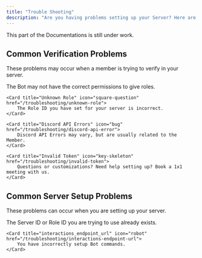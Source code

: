 ```yaml
---
title: "Trouble Shooting"
description: "Are you having problems setting up your Server? Here are some common problems and solutions."
---
```


<Warning>
This part of the Documentations is still under work.
</Warning>

## Common Verification Problems

These problems may occur when a member is trying to verify in your server.

<CardGroup cols={2}>
    <Card title="Missing Permissions" icon="user-slash" href="/troubleshooting/missing-permissions">
        The Bot may not have the correct permissions to give roles.
    </Card>

    <Card title="Unknown Role" icon="square-question" href="/troubleshooting/unknown-role">
        The Role ID you have set for your server is incorrect.
    </Card>

    <Card title="Discord API Errors" icon="bug" href="/troubleshooting/discord-api-error">
        Discord API Errors may vary, but are usually related to the Member.
    </Card>

    <Card title="Invalid Token" icon="key-skeleton" href="/troubleshooting/invalid-token">
        Questions or customizations? Need help setting up? Book a 1x1 meeting with us.
    </Card>
</CardGroup>

## Common Server Setup Problems

These problems can occur when you are setting up your server.

<CardGroup cols={2}>
    <Card title="Guild/Role ID is already in use" icon="server" href="/troubleshooting/id-already-used">
        The Server ID or Role ID you are trying to use already exists.
    </Card>

    <Card title="interactions_endpoint_url" icon="robot" href="/troubleshooting/interactions-endpoint-url">
        You have incorrectly setup Bot commands.
    </Card>
</CardGroup>